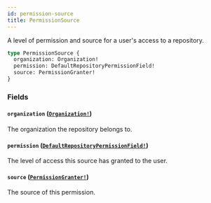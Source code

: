 ```yaml
---
id: permission-source
title: PermissionSource
---
```


A level of permission and source for a user's access to a repository.

```graphql
type PermissionSource {
  organization: Organization!
  permission: DefaultRepositoryPermissionField!
  source: PermissionGranter!
}
```

### Fields

#### `organization` ([`Organization!`](/docs/api/objects/organization))

The organization the repository belongs to.

#### `permission` ([`DefaultRepositoryPermissionField!`](/docs/api/enums/default-repository-permission-field))

The level of access this source has granted to the user.

#### `source` ([`PermissionGranter!`](/docs/api/unions/permission-granter))

The source of this permission.
